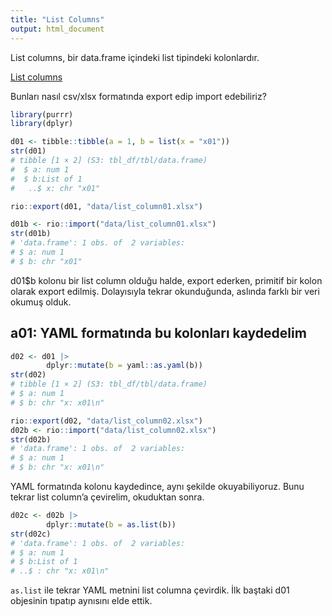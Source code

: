 ```yaml
---
title: "List Columns"
output: html_document
---
```


List columns, bir data.frame içindeki list tipindeki kolonlardır.

[List columns](https://jennybc.github.io/purrr-tutorial/ls13_list-columns.html)

Bunları nasıl csv/xlsx formatında export edip import edebiliriz?
```r
library(purrr)
library(dplyr)
```

```r
d01 <- tibble::tibble(a = 1, b = list(x = "x01"))
str(d01)
# tibble [1 × 2] (S3: tbl_df/tbl/data.frame)
#  $ a: num 1
#  $ b:List of 1
#   ..$ x: chr "x01"
```
```r
rio::export(d01, "data/list_column01.xlsx")
```
```r
d01b <- rio::import("data/list_column01.xlsx")
str(d01b)
# 'data.frame':	1 obs. of  2 variables:
# $ a: num 1
# $ b: chr "x01"
```

d01$b kolonu bir list column olduğu halde, export ederken, primitif bir kolon olarak export edilmiş. Dolayısıyla tekrar okunduğunda, aslında farklı bir veri okumuş olduk.

## a01: YAML formatında bu kolonları kaydedelim

```r
d02 <- d01 |>
        dplyr::mutate(b = yaml::as.yaml(b))
str(d02)
# tibble [1 × 2] (S3: tbl_df/tbl/data.frame)
# $ a: num 1
# $ b: chr "x: x01\n"
```
```r
rio::export(d02, "data/list_column02.xlsx")
d02b <- rio::import("data/list_column02.xlsx")
str(d02b)
# 'data.frame':	1 obs. of  2 variables:
# $ a: num 1
# $ b: chr "x: x01\n"
```

YAML formatında kolonu kaydedince, aynı şekilde okuyabiliyoruz. Bunu tekrar list column'a çevirelim, okuduktan sonra.
```r
d02c <- d02b |>
        dplyr::mutate(b = as.list(b))
str(d02c)
# 'data.frame':	1 obs. of  2 variables:
# $ a: num 1
# $ b:List of 1
# ..$ : chr "x: x01\n"
```

`as.list` ile tekrar YAML metnini list columna çevirdik. İlk baştaki d01 objesinin tıpatıp aynısını elde ettik.